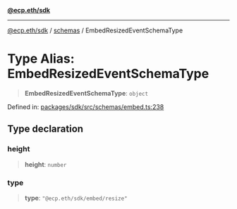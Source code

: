 [**@ecp.eth/sdk**](/sdk-reference/index.mdx)

***

[@ecp.eth/sdk](/sdk-reference/index.mdx) / [schemas](/sdk-reference/schemas/index.mdx) / EmbedResizedEventSchemaType

# Type Alias: EmbedResizedEventSchemaType

> **EmbedResizedEventSchemaType**: `object`

Defined in: [packages/sdk/src/schemas/embed.ts:238](https://github.com/ecp-eth/comments-monorepo/blob/main/packages/sdk/src/schemas/embed.ts#L238)

## Type declaration

### height

> **height**: `number`

### type

> **type**: `"@ecp.eth/sdk/embed/resize"`
